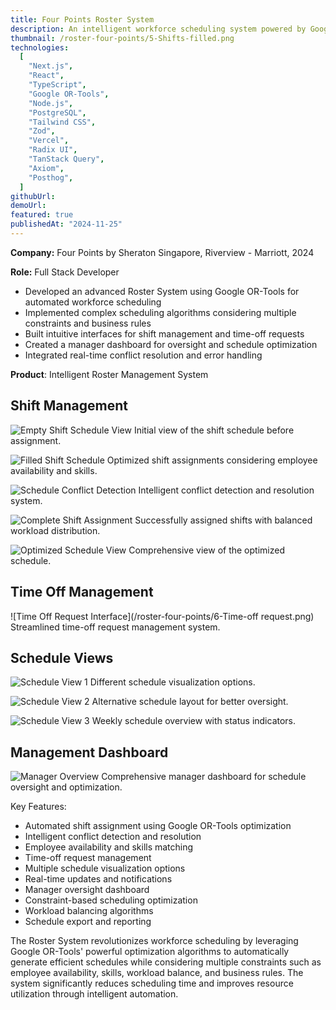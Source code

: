 ```yaml
---
title: Four Points Roster System
description: An intelligent workforce scheduling system powered by Google OR-Tools for automated roster optimization
thumbnail: /roster-four-points/5-Shifts-filled.png
technologies:
  [
    "Next.js",
    "React",
    "TypeScript",
    "Google OR-Tools",
    "Node.js",
    "PostgreSQL",
    "Tailwind CSS",
    "Zod",
    "Vercel",
    "Radix UI",
    "TanStack Query",
    "Axiom",
    "Posthog",
  ]
githubUrl:
demoUrl:
featured: true
publishedAt: "2024-11-25"
---
```


**Company:** Four Points by Sheraton Singapore, Riverview - Marriott, 2024

**Role:** Full Stack Developer

- Developed an advanced Roster System using Google OR-Tools for automated workforce scheduling
- Implemented complex scheduling algorithms considering multiple constraints and business rules
- Built intuitive interfaces for shift management and time-off requests
- Created a manager dashboard for oversight and schedule optimization
- Integrated real-time conflict resolution and error handling

**Product**: Intelligent Roster Management System

## Shift Management

![Empty Shift Schedule View](/roster-four-points/1-shifts-empty.png)
Initial view of the shift schedule before assignment.

![Filled Shift Schedule](/roster-four-points/2-shifts-filled.png)
Optimized shift assignments considering employee availability and skills.

![Schedule Conflict Detection](/roster-four-points/3-shifts-errors.png)
Intelligent conflict detection and resolution system.

![Complete Shift Assignment](/roster-four-points/4-All-shifts-assigned.png)
Successfully assigned shifts with balanced workload distribution.

![Optimized Schedule View](/roster-four-points/5-Shifts-filled.png)
Comprehensive view of the optimized schedule.

## Time Off Management

![Time Off Request Interface](/roster-four-points/6-Time-off request.png)
Streamlined time-off request management system.

## Schedule Views

![Schedule View 1](/roster-four-points/7-Shifts-empty.png)
Different schedule visualization options.

![Schedule View 2](/roster-four-points/8-Shifts-empty.png)
Alternative schedule layout for better oversight.

![Schedule View 3](/roster-four-points/9-Shifts-empty.png)
Weekly schedule overview with status indicators.

## Management Dashboard

![Manager Overview](/roster-four-points/10-Manager-view.png)
Comprehensive manager dashboard for schedule oversight and optimization.

Key Features:

- Automated shift assignment using Google OR-Tools optimization
- Intelligent conflict detection and resolution
- Employee availability and skills matching
- Time-off request management
- Multiple schedule visualization options
- Real-time updates and notifications
- Manager oversight dashboard
- Constraint-based scheduling optimization
- Workload balancing algorithms
- Schedule export and reporting

The Roster System revolutionizes workforce scheduling by leveraging Google OR-Tools' powerful optimization algorithms to automatically generate efficient schedules while considering multiple constraints such as employee availability, skills, workload balance, and business rules. The system significantly reduces scheduling time and improves resource utilization through intelligent automation.

